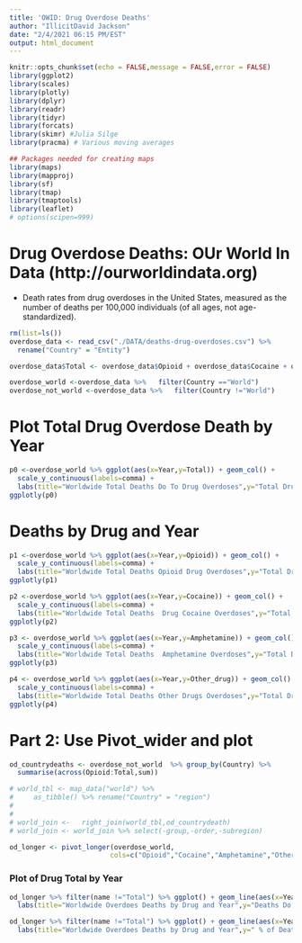 ```yaml
---
title: 'OWID: Drug Overdose Deaths'
author: "IllicitDavid Jackson"
date: "2/4/2021 06:15 PM/EST"
output: html_document
---
```


```r
knitr::opts_chunk$set(echo = FALSE,message = FALSE,error = FALSE)
library(ggplot2)
library(scales)
library(plotly)
library(dplyr)
library(readr)
library(tidyr)
library(forcats)
library(skimr) #Julia Silge 
library(pracma) # Various moving averages
```
```r
## Packages needed for creating maps
library(maps)
library(mapproj)
library(sf)
library(tmap)
library(tmaptools)
library(leaflet)
# options(scipen=999)
```

# Drug Overdose Deaths: OUr World In Data (http://ourworldindata.org)
* Death rates from drug overdoses in the United States, measured as the number of deaths per 100,000 individuals (of all ages, not age-standardized).

```r
rm(list=ls())
overdose_data <- read_csv("./DATA/deaths-drug-overdoses.csv") %>%
  rename("Country" = "Entity") 

overdose_data$Total <- overdose_data$Opioid + overdose_data$Cocaine + overdose_data$Amphetamine + overdose_data$Other_drug

overdose_world <-overdose_data %>%   filter(Country =="World")
overdose_not_world <-overdose_data %>%   filter(Country !="World")
```

# Plot Total Drug Overdose Death by Year

```r
p0 <-overdose_world %>% ggplot(aes(x=Year,y=Total)) + geom_col() +
  scale_y_continuous(labels=comma) +
  labs(title="Worldwide Total Deaths Do To Drug Overdoses",y="Total Drug Overdose Deaths")
ggplotly(p0)
```

# Deaths by Drug and Year

```r
p1 <-overdose_world %>% ggplot(aes(x=Year,y=Opioid)) + geom_col() +
  scale_y_continuous(labels=comma) +
  labs(title="Worldwide Total Deaths Opioid Drug Overdoses",y="Total Drug Overdose Deaths")
ggplotly(p1)
```
```r
p2 <-overdose_world %>% ggplot(aes(x=Year,y=Cocaine)) + geom_col() +
  scale_y_continuous(labels=comma) +
  labs(title="Worldwide Total Deaths  Drug Cocaine Overdoses",y="Total Drug Overdose Deaths")
ggplotly(p2)
```
```r
p3 <- overdose_world %>% ggplot(aes(x=Year,y=Amphetamine)) + geom_col() +
  scale_y_continuous(labels=comma) +
  labs(title="Worldwide Total Deaths  Amphetamine Overdoses",y="Total Drug Overdose Deaths")
ggplotly(p3)
```
```r
p4 <- overdose_world %>% ggplot(aes(x=Year,y=Other_drug)) + geom_col() +
  scale_y_continuous(labels=comma) +
  labs(title="Worldwide Total Deaths Other Drugs Overdoses",y="Total Drug Overdose Deaths")
ggplotly(p4)
```


# Part 2: Use Pivot_wider and plot 


```r
od_countrydeaths <- overdose_not_world  %>% group_by(Country) %>%
  summarise(across(Opioid:Total,sum))

```
```r
# world_tbl <- map_data("world") %>%
#     as_tibble() %>% rename("Country" = "region") 
# 
# 
# world_join <-   right_join(world_tbl,od_countrydeath)
# world_join <- world_join %>% select(-group,-order,-subregion)
```
```r
od_longer <- pivot_longer(overdose_world,
                         cols=c("Opioid","Cocaine","Amphetamine","Other_drug","Total"))
```

### Plot of Drug Total by Year 

```r
od_longer %>% filter(name !="Total") %>% ggplot() + geom_line(aes(x=Year,y=value,col=name)) + scale_y_log10(labels=comma) +
  labs(title="Worldwide Overdoes Deaths by Drug and Year",y="Deaths Do TO Overdose")
```

```r
od_longer %>% filter(name !="Total") %>% ggplot() + geom_line(aes(x=Year,y=value/sum(value),col=name)) +
  labs(title="Worldwide Overdoes Deaths by Drug and Year",y=" % of Deaths Do TO Overdose") + scale_y_continuous(labels=percent)
```
